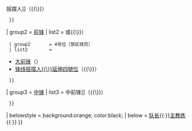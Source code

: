 {{Navbox
| name       = Basketball Positions
| state      = {{{state<includeonly>|autocollapse</includeonly>}}}
| style      = width:700px
| groupstyle = background:orange; color:black;
| titlestyle = background:orange; color:black;
| title      = [[籃球位置|<font style="color:black;">篮球位置</font>]]
| image      = [[File:Basketball positions.svg|120px]]
| listclass  = hlist

| group1     = [[後衛 (籃球)|后卫]]
| list1      = {{Navbox subgroup
  | groupstyle   = background:orange; color:black;
  | group1       = 1号位（球场指挥）
  | list1        = 
* [[控球后卫]]（{{lang|en|PG}}）
* [[雙能衛]]（{{lang|en|PG}}{{\}}{{lang|en|SG}}）
  | group2       = 2号位（侧翼球员）
  | list2        = 
* [[得分后卫]]（{{lang|en|SG}}）
* [[锋卫摇摆人|锋卫摇摆人{{\}}摇摆人]]（{{lang|en|SG}}{{\}}{{lang|en|SF}}）
  }}

| group2     = [[前鋒 (籃球)|前锋]]
| list2      = {{Navbox subgroup
  | groupstyle   = background:orange; color:black;
  | group1       = 3号位（侧翼球员）
  | list1        = 
* [[小前锋]]（{{lang|en|SF}}）
* [[控球前锋]]（{{lang|en|PG}}{{\}}{{lang|en|SF}}或{{lang|en|PG}}{{\}}{{lang|en|PF}}）
  | group2       = 4号位（禁区球员）
  | list2        = 
* [[大前锋]]（{{lang|en|PF}}）
* [[延伸四號位|锋线摇摆人{{\}}延伸四號位]]（{{lang|en|SF}}{{\}}{{lang|en|PF}}）
  }}

| group3     = [[中鋒 (籃球)|中锋]]
| list3      = {{Navbox subgroup
  | groupstyle   = background:orange; color:black;
  | group1       = 5号位（篮下球员）
  | list1        = 
* [[中鋒 (籃球)|中锋]]（{{lang|en|C}}）
* [[二中锋|二中锋{{\}}中前锋]]（{{lang|en|PF}}{{\}}{{lang|en|C}}）
  }}

| belowstyle = background:orange; color:black;
| below      = [[隊長|<font style="color:black;">队长</font>]]{{·}}[[主教练]]{{·}}{{Link-en|裁判 (篮球)|Official (basketball)|裁判}}
}}<noinclude>
[[Category:篮球导航模板| ]]
</noinclude>